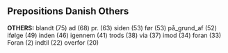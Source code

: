 ==  Prepositions Danish Others ==

'''OTHERS:''' blandt (75) ad (68) pr. (63) siden (53) før (53) på_grund_af (52) ifølge (49) inden (46) igennem (41) trods (38) via (37) imod (34) foran (33) Foran (2) indtil (22) overfor (20)
